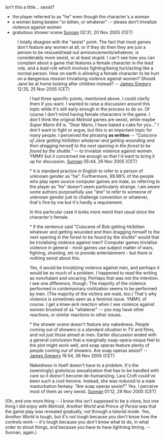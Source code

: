 Isn't this a little... sexist?
* the player referred to as "he" even though the character's a woman
* a woman being beaten "or bitten, or whatever" -- please don't trivialize violence against women
* gratuitous shower scene [[User:Sunnan|Sunnan]] 02:31, 20 Nov 2005 (CET)

: I totally disagree with the "sexist" point. The fact that most games don't feature any women at all, or if they do then they are just a person to be rescued/read out announcements/whatever, is considerably more sexist, or at least stupid. I can't see how you can complain about a game that features a female character in the lead role, and a lead role which involves fighting/being hurt/acting like a normal person. How on earth is allowing a female character to be hurt on a dangerous mission trivialising violence against women? Should Jane be at home looking after children instead? -- [[User:James Gregory|James Gregory]] 12:35, 25 Nov 2005 (CET)

:: I had three specific points, mentioned above. I could clarify them if you want. I wanted to raise a discussion around this topic while it's still early enough in the process to do so. Of course I don't mind having female characters in the game. I don't think the original ''Metroid'' games are sexist, while maybe ''Super Mario 64'' is. "Dear Mario, I have baked a cake for you..." I don't want to fight or argue, but this is an important topic for many people. I perceived the phrasing '''as written''' -- ''"Cutscene of Jane getting hit/bitten whatever and getting wounding and then dragging herself to the next opening in the forest to be found by the shuttle."'' -- to trivialize violence against women. YMMV but it concerned me enough so that I'd want to bring it up for discussion. [[User:Sunnan|Sunnan]] 05:44, 26 Nov 2005 (CET)

::: * it is standard practice in English to refer to a person of unknown gender as "he". Furthermore, 99.99% of the people who play open source computer games are male, so referring to the player as "he" doesn't seem particularly strange. I am aware some authors purposefully use "she" to refer to someone of unknown gender just to challenge convention or whatever, that's fine by me but it's hardly a requirement.

:::: In this particular case it looks more weird than usual since the character's female.

::: * if the sentence said "Cutscene of Bob getting hit/bitten whatever and getting wounded and then dragging himself to the next opening in the forest to be found by the shuttle" would that be trivialising violence against men? Computer games trivialise violence in general - most games use subject matter of wars, fighting, shooting, etc to provide entertainment - but there is nothing sexist about this.

:::: Yes, it would be trivializing violence against men, and perhaps it would be as much of a problem. I happened to read the writing as nonchalant and uncaring. Perhaps that was not the intention. I see one difference, though. The majority of the violence performed in contemporary civilization seems to be performed by men. (The majority of the victims are male, too.) That's why violence is sometimes seen as a feminist issue. YMMV, of course. I get a knee-jerk reaction when I see violence against women brushed of as "whatever" -- you may have other reactions, or similar reactions to other issues.

::: * the shower scene doesn't feature any nakedness. People coming out of showers is a standard situation in TV and films, and not just those aimed at men. Earlier discussion ended with a general conclusion that a marginally soap-opera-esque feel to the plot might work well, and soap operas feature plenty of people coming out of showers. Are soap operas sexist? -- [[User:James Gregory|James Gregory]] 16:54, 26 Nov 2005 (CET)

:::: Nakedness in itself doesn't have to a problem. It's the (seemingly) gratuitous sexualization that has to be handled with care so it doesn't become de-humanizing. Lara Croft could've been such a cool heroine. Instead, she was reduced to a male masturbation fantasy. "Are soap operas sexist?" Yes. I perceive most of them as very sexist. [[User:Sunnan|Sunnan]] 01:12, 29 Nov 2005 (CET)

(Oh, and one more thing -- I know this isn't supposed to be a clone, but one thing I did enjoy with ''Metroid'', ''Another World'' and ''Prince of Persia'' was that the game play was revealed gradually, not through a tutorial mode. Yes, ''Another World'' is tough, but it's not tough because you don't know how the controls work -- it's tough because you don't know what to do, in what order to shoot things, and because you have to have lightning timing. --Sunnan, again.)